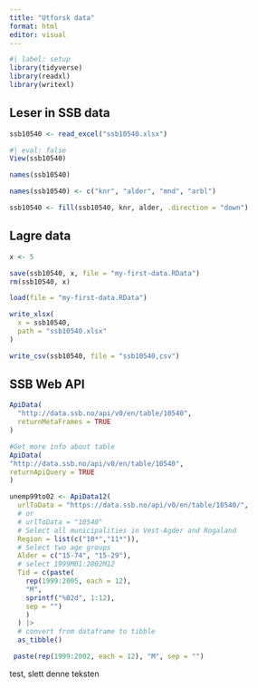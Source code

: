```yaml
---
title: "Utforsk data"
format: html
editor: visual
---
```


```r
#| label: setup
library(tidyverse)
library(readxl)
library(writexl)
```

## Leser in SSB data

```r
ssb10540 <- read_excel("ssb10540.xlsx")
```

```r
#| eval: false
View(ssb10540)
```

```r
names(ssb10540)
```

```r
names(ssb10540) <- c("knr", "alder", "mnd", "arbl")
```

```r
ssb10540 <- fill(ssb10540, knr, alder, .direction = "down") 
```

## Lagre data

```r
x <- 5
```

```r
save(ssb10540, x, file = "my-first-data.RData")
rm(ssb10540, x)
```

```r
load(file = "my-first-data.RData")
```

```r
write_xlsx(
  x = ssb10540,
  path = "ssb10540.xlsx"
)
```

```r
write_csv(ssb10540, file = "ssb10540,csv")
```



## SSB Web API

```r
ApiData(
  "http://data.ssb.no/api/v0/en/table/10540",
  returnMetaFrames = TRUE
)
```

```r
#Get more info about table
ApiData(
"http://data.ssb.no/api/v0/en/table/10540",
returnApiQuery = TRUE
) 
```

```r
unemp99to02 <- ApiData12(
  urlToData = "https://data.ssb.no/api/v0/en/table/10540/",
  # or
  # urlToData = "10540"
  # Select all municipalities in Vest-Agder and Rogaland
  Region = list(c("10*","11*")),
  # Select two age groups
  Alder = c("15-74", "15-29"),
  # select 1999M01:2002M12
  Tid = c(paste(
    rep(1999:2005, each = 12), 
    "M",
    sprintf("%02d", 1:12), 
    sep = "")
    )
  ) |> 
  # convert from dataframe to tibble
  as_tibble()
```

```r
 paste(rep(1999:2002, each = 12), "M", sep = "")
```
test, slett denne teksten
